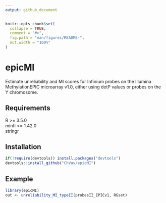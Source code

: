 ```yaml
---
output: github_document
---
```


<!-- README.md is generated from README.Rmd. Please edit that file -->

```r
knitr::opts_chunk$set(
  collapse = TRUE,
  comment = "#>",
  fig.path = "man/figures/README-",
  out.width = "100%"
)
```

# epicMI

<!-- badges: start -->
<!-- badges: end -->

Estimate unreliability and MI scores for Infinium probes on the Illumina MethylationEPIC microarray v1.0, either using detP values or probes on the Y chromosome.

## Requirements

R >= 3.5.0 <br>
minfi >= 1.42.0 <br>
stringr


## Installation

``` r
if(!require(devtools)) install.packages("devtools")
devtools::install_github("ChVav/epicMI")
```

## Example

``` r
library(epicMI)
out <- unreliability_MI_typeII(probesII_EPICv1, RGset)
```
